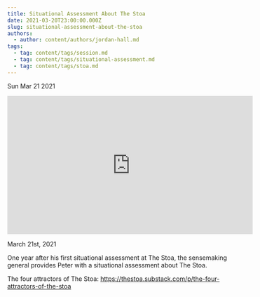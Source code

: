 ```yaml
---
title: Situational Assessment About The Stoa
date: 2021-03-20T23:00:00.000Z
slug: situational-assessment-about-the-stoa
authors:
  - author: content/authors/jordan-hall.md
tags:
  - tag: content/tags/session.md
  - tag: content/tags/situational-assessment.md
  - tag: content/tags/stoa.md
---
```






Sun Mar 21 2021

<iframe width="560" height="315" src="https://www.youtube.com/embed/QL7MYseaK2U" title="Situational Assessment About The Stoa w/ Jordan Hall" frameborder="0" allow="accelerometer; autoplay; clipboard-write; encrypted-media; gyroscope; picture-in-picture" allowfullscreen ></iframe>

March 21st, 2021

One year after his first situational assessment at The Stoa, the sensemaking general provides Peter with a situational assessment about The Stoa.

The four attractors of The Stoa: https://thestoa.substack.com/p/the-four-attractors-of-the-stoa


